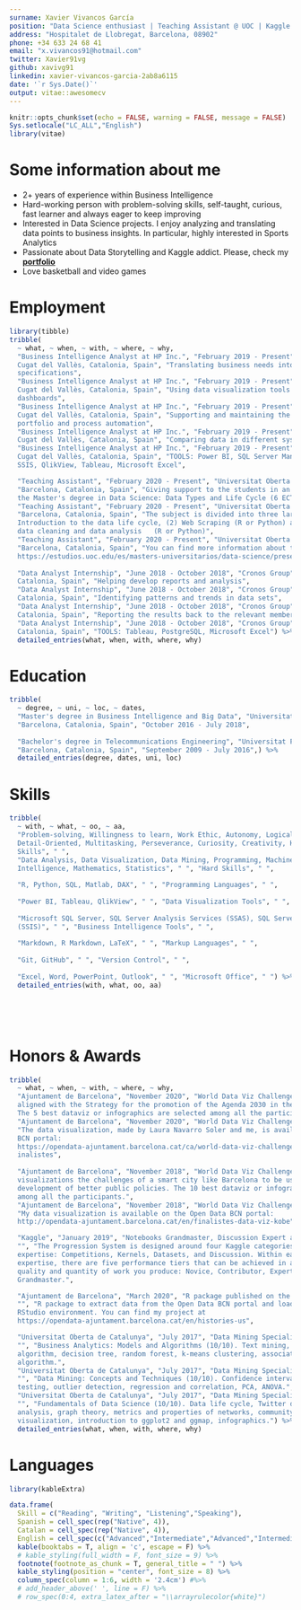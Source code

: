 ---
surname: Xavier Vivancos García
position: "Data Science enthusiast | Teaching Assistant @ UOC | Kaggle Grandmaster"
address: "Hospitalet de Llobregat, Barcelona, 08902"
phone: +34 633 24 68 41
email: "x.vivancos91@hotmail.com"
twitter: Xavier91vg
github: xavivg91
linkedin: xavier-vivancos-garcia-2ab8a6115
date: '`r Sys.Date()`'
output: vitae::awesomecv
---
```{r setup, include=FALSE}
knitr::opts_chunk$set(echo = FALSE, warning = FALSE, message = FALSE)
Sys.setlocale("LC_ALL","English")
library(vitae)
```

# Some information about me

\footnotesize
 * 2+ years of experience within Business Intelligence 
 * Hard-working person with problem-solving skills, self-taught, curious, fast learner and always eager to keep improving
 *  Interested in Data Science projects. I enjoy analyzing and translating data points to business insights. In particular, highly interested in Sports Analytics
 * Passionate about Data Storytelling and Kaggle addict. Please, check my [**portfolio**](https://www.kaggle.com/xvivancos)
 * Love basketball and video games

# Employment

```{r}
library(tibble)
tribble(
  ~ what, ~ when, ~ with, ~ where, ~ why,
  "Business Intelligence Analyst at HP Inc.", "February 2019 - Present", "Capgemini ", "Sant
  Cugat del Vallès, Catalonia, Spain", "Translating business needs into technical
  specifications",
  "Business Intelligence Analyst at HP Inc.", "February 2019 - Present", "Capgemini ", "Sant
  Cugat del Vallès, Catalonia, Spain", "Using data visualization tools to provide reports and
  dashboards",
  "Business Intelligence Analyst at HP Inc.", "February 2019 - Present", "Capgemini ", "Sant
  Cugat del Vallès, Catalonia, Spain", "Supporting and maintaining the current dashboards
  portfolio and process automation",
  "Business Intelligence Analyst at HP Inc.", "February 2019 - Present", "Capgemini ", "Sant
  Cugat del Vallès, Catalonia, Spain", "Comparing data in different systems to ensure it is           consistent (cross-system consistency checks)",
  "Business Intelligence Analyst at HP Inc.", "February 2019 - Present", "Capgemini ", "Sant
  Cugat del Vallès, Catalonia, Spain", "TOOLS: Power BI, SQL Server Management Studio, SSAS,
  SSIS, QlikView, Tableau, Microsoft Excel",

  "Teaching Assistant", "February 2020 - Present", "Universitat Oberta de Catalunya",
  "Barcelona, Catalonia, Spain", "Giving support to the students in an introductory course of
  the Master's degree in Data Science: Data Types and Life Cycle (6 ECTS)", 
  "Teaching Assistant", "February 2020 - Present", "Universitat Oberta de Catalunya",
  "Barcelona, Catalonia, Spain", "The subject is divided into three large blocks: (1) 
  Introduction to the data life cycle, (2) Web Scraping (R or Python) and (3) Introduction to
  data cleaning and data analysis   (R or Python)", 
  "Teaching Assistant", "February 2020 - Present", "Universitat Oberta de Catalunya",
  "Barcelona, Catalonia, Spain", "You can find more information about the Master's degree at
  https://estudios.uoc.edu/es/masters-universitarios/data-science/presentacion",
  
  "Data Analyst Internship", "June 2018 - October 2018", "Cronos Group", "Barcelona,
  Catalonia, Spain", "Helping develop reports and analysis",
  "Data Analyst Internship", "June 2018 - October 2018", "Cronos Group", "Barcelona,
  Catalonia, Spain", "Identifying patterns and trends in data sets",
  "Data Analyst Internship", "June 2018 - October 2018", "Cronos Group", "Barcelona,
  Catalonia, Spain", "Reporting the results back to the relevant members of the business",
  "Data Analyst Internship", "June 2018 - October 2018", "Cronos Group", "Barcelona,
  Catalonia, Spain", "TOOLS: Tableau, PostgreSQL, Microsoft Excel") %>% 
  detailed_entries(what, when, with, where, why)
```


# Education

```{r}
tribble(
  ~ degree, ~ uni, ~ loc, ~ dates, 
  "Master's degree in Business Intelligence and Big Data", "Universitat Oberta de Catalunya",
  "Barcelona, Catalonia, Spain", "October 2016 - July 2018",
  
  "Bachelor's degree in Telecommunications Engineering", "Universitat Pompeu Fabra",
  "Barcelona, Catalonia, Spain", "September 2009 - July 2016",) %>% 
  detailed_entries(degree, dates, uni, loc)
```

# Skills

```{r}
tribble(
  ~ with, ~ what, ~ oo, ~ aa, 
  "Problem-solving, Willingness to learn, Work Ethic, Autonomy, Logical thinking,
  Detail-Oriented, Multitasking, Perseverance, Curiosity, Creativity, Humility", " ", "Soft
  Skills", " ",
  "Data Analysis, Data Visualization, Data Mining, Programming, Machine Learning, Business
  Intelligence, Mathematics, Statistics", " ", "Hard Skills", " ",
  
  "R, Python, SQL, Matlab, DAX", " ", "Programming Languages", " ",
  
  "Power BI, Tableau, QlikView", " ", "Data Visualization Tools", " ",
  
  "Microsoft SQL Server, SQL Server Analysis Services (SSAS), SQL Server Integration Services
  (SSIS)", " ", "Business Intelligence Tools", " ",
  
  "Markdown, R Markdown, LaTeX", " ", "Markup Languages", " ",
  
  "Git, GitHub", " ", "Version Control", " ",
  
  "Excel, Word, PowerPoint, Outlook", " ", "Microsoft Office", " ") %>% 
  detailed_entries(with, what, oo, aa)
```

$~$

$~$

# Honors & Awards 

```{r}
tribble(
  ~ what, ~ when, ~ with, ~ where, ~ why,
  "Ajuntament de Barcelona", "November 2020", "World Data Viz Challenge 2020 finalist", "",    "The theme of the dataviz should reflect any aspect of the reality or a problem related to   the city of Barcelona in the framework of the Sustainable Development Goals that are
  aligned with the Strategy for the promotion of the Agenda 2030 in the city of Barcelona.
  The 5 best dataviz or infographics are selected among all the participants.",
  "Ajuntament de Barcelona", "November 2020", "World Data Viz Challenge 2020 finalist", "",
  "The data visualization, made by Laura Navarro Soler and me, is available on the Open Data
  BCN portal:
  https://opendata-ajuntament.barcelona.cat/ca/world-data-viz-challenge-2020-barcelona-kobe-f
  inalistes",
  
  "Ajuntament de Barcelona", "November 2018", "World Data Viz Challenge 2018 finalist", "",    "The main goal of the World Data Viz Challenge is to make visible through data
  visualizations the challenges of a smart city like Barcelona to be useful in the
  development of better public policies. The 10 best dataviz or infographics are selected
  among all the participants.",
  "Ajuntament de Barcelona", "November 2018", "World Data Viz Challenge 2018 finalist", "",
  "My data visualization is available on the Open Data BCN portal:
  http://opendata-ajuntament.barcelona.cat/en/finalistes-data-viz-kobe",

  "Kaggle", "January 2019", "Notebooks Grandmaster, Discussion Expert and Datasets Expert",
  "", "The Progression System is designed around four Kaggle categories of data science
  expertise: Competitions, Kernels, Datasets, and Discussion. Within each category of
  expertise, there are five performance tiers that can be achieved in accordance with the
  quality and quantity of work you produce: Novice, Contributor, Expert, Master, and
  Grandmaster.",

  "Ajuntament de Barcelona", "March 2020", "R package published on the Open Data BCN portal",
  "", "R package to extract data from the Open Data BCN portal and load it directly into your
  RStudio environment. You can find my project at
  https://opendata-ajuntament.barcelona.cat/en/histories-us",

  "Universitat Oberta de Catalunya", "July 2017", "Data Mining Specialization with honors",
  "", "Business Analytics: Models and Algorithms (10/10). Text mining, k-nearest neighbors
  algorithm, decision tree, random forest, k-means clustering, association rules, apriori
  algorithm.",
  "Universitat Oberta de Catalunya", "July 2017", "Data Mining Specialization with honors",
  "", "Data Mining: Concepts and Techniques (10/10). Confidence intervals, hypothesis
  testing, outlier detection, regression and correlation, PCA, ANOVA.",
  "Universitat Oberta de Catalunya", "July 2017", "Data Mining Specialization with honors",
  "", "Fundamentals of Data Science (10/10). Data life cycle, Twitter data capture, network
  analysis, graph theory, metrics and properties of networks, community detection, network
  visualization, introduction to ggplot2 and ggmap, infographics.") %>% 
  detailed_entries(what, when, with, where, why)
```


# Languages

```{r}
library(kableExtra)

data.frame(
  Skill = c("Reading", "Writing", "Listening","Speaking"),
  Spanish = cell_spec(rep("Native", 4)), 
  Catalan = cell_spec(rep("Native", 4)), 
  English = cell_spec(c("Advanced","Intermediate","Advanced","Intermediate"))) %>%
  kable(booktabs = T, align = 'c', escape = F) %>%
  # kable_styling(full_width = F, font_size = 9) %>% 
  footnote(footnote_as_chunk = T, general_title = " ") %>%
  kable_styling(position = "center", font_size = 8) %>%
  column_spec(column = 1:6, width = '2.4cm') #%>% 
  # add_header_above(' ', line = F) %>%
  # row_spec(0:4, extra_latex_after = "\\arrayrulecolor{white}") 
```
